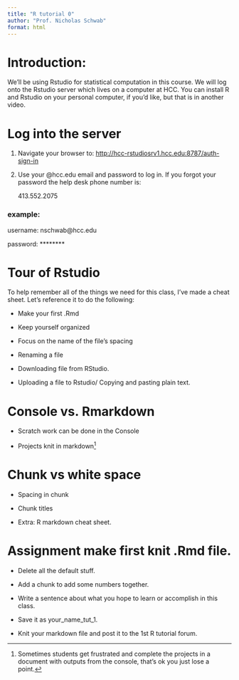 ```yaml
---
title: "R tutorial 0" 
author: "Prof. Nicholas Schwab" 
format: html
---
```


# Introduction:

We'll be using Rstudio for statistical computation in this course. We will log onto the Rstudio server which lives on a computer at HCC. You can install R and Rstudio on your personal computer, if you'd like, but that is in another video.

# Log into the server

1.  Navigate your browser to: <http://hcc-rstudiosrv1.hcc.edu:8787/auth-sign-in>

2.  Use your \@hcc.edu email and password to log in. If you forgot your password the help desk phone number is:

    413.552.2075

### example:

username: nschwab\@hcc.edu

password: \*\*\*\*\*\*\*\*

# Tour of Rstudio

To help remember all of the things we need for this class, I've made a cheat sheet. Let's reference it to do the following:

-   Make your first .Rmd

-   Keep yourself organized

-   Focus on the name of the file's spacing

-   Renaming a file

-   Downloading file from RStudio.

-   Uploading a file to Rstudio/ Copying and pasting plain text.

# Console vs. Rmarkdown

-   Scratch work can be done in the Console

-   Projects knit in markdown[^1]

[^1]: Sometimes students get frustrated and complete the projects in a document with outputs from the console, that's ok you just lose a point.

# Chunk vs white space

-   Spacing in chunk

-   Chunk titles

-   Extra: R markdown cheat sheet.

# Assignment make first knit .Rmd file.

-   Delete all the default stuff.

-   Add a chunk to add some numbers together.

-   Write a sentence about what you hope to learn or accomplish in this class.

-   Save it as your_name_tut_1.

-   Knit your markdown file and post it to the 1st R tutorial forum.

